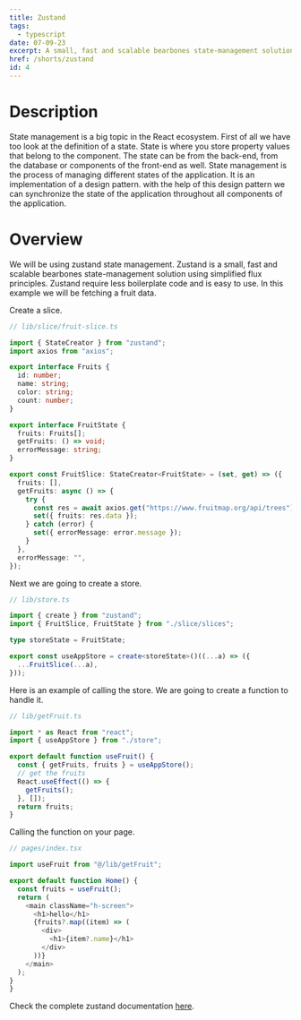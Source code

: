 ```yaml
---
title: Zustand
tags:
  - typescript
date: 07-09-23
excerpt: A small, fast and scalable bearbones state-management solution.
href: /shorts/zustand
id: 4
---
```


# Description

State management is a big topic in the React ecosystem.
First of all we have too look at the definition of a state. State is where you store property values that belong to the component.
The state can be from the back-end, from the database or components of the front-end as well.
State management is the process of managing different states of the application. It is an implementation of a design pattern.
with the help of this design pattern we can synchronize the state of the application throughout all components of the application.

# Overview

We will be using zustand state management. Zustand is a small, fast and scalable bearbones state-management solution using simplified flux principles.
Zustand require less boilerplate code and is easy to use. In this example we will be fetching a fruit data.

Create a slice.

<Copy />

```ts
// lib/slice/fruit-slice.ts

import { StateCreator } from "zustand";
import axios from "axios";

export interface Fruits {
  id: number;
  name: string;
  color: string;
  count: number;
}

export interface FruitState {
  fruits: Fruits[];
  getFruits: () => void;
  errorMessage: string;
}

export const FruitSlice: StateCreator<FruitState> = (set, get) => ({
  fruits: [],
  getFruits: async () => {
    try {
      const res = await axios.get("https://www.fruitmap.org/api/trees");
      set({ fruits: res.data });
    } catch (error) {
      set({ errorMessage: error.message });
    }
  },
  errorMessage: "",
});
```

Next we are going to create a store.

<Copy />

```ts
// lib/store.ts

import { create } from "zustand";
import { FruitSlice, FruitState } from "./slice/slices";

type storeState = FruitState;

export const useAppStore = create<storeState>()((...a) => ({
  ...FruitSlice(...a),
}));
```

Here is an example of calling the store. We are going to create a function to handle it.

<Copy />

```ts
// lib/getFruit.ts

import * as React from "react";
import { useAppStore } from "./store";

export default function useFruit() {
  const { getFruits, fruits } = useAppStore();
  // get the fruits
  React.useEffect(() => {
    getFruits();
  }, []);
  return fruits;
}
```

Calling the function on your page.

<Copy />

```ts
// pages/index.tsx

import useFruit from "@/lib/getFruit";

export default function Home() {
  const fruits = useFruit();
  return (
    <main className="h-screen">
      <h1>hello</h1>
      {fruits?.map((item) => (
        <div>
          <h1>{item?.name}</h1>
        </div>
      ))}
    </main>
  );
}
}
```

Check the complete zustand documentation [here]("https://github.com/pmndrs/zustand").

